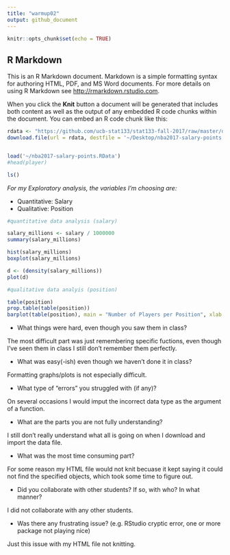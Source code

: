 ```yaml
---
title: "warmup02"
output: github_document
---
```


```r
knitr::opts_chunk$set(echo = TRUE)
```

## R Markdown

This is an R Markdown document. Markdown is a simple formatting syntax for authoring HTML, PDF, and MS Word documents. For more details on using R Markdown see <http://rmarkdown.rstudio.com>.

When you click the **Knit** button a document will be generated that includes both content as well as the output of any embedded R code chunks within the document. You can embed an R code chunk like this:

```r

rdata <- "https://github.com/ucb-stat133/stat133-fall-2017/raw/master/data/nba2017-salary-points.RData"
download.file(url = rdata, destfile = '~/Desktop/nba2017-salary-points.RData')


load('~/nba2017-salary-points.RData')
#head(player)

ls()
```


*For my Exploratory analysis, the variables I'm choosing are:*

* Quantitative: Salary
* Qualitative: Position


```r
#quantitative data analysis (salary)

salary_millions <- salary / 1000000
summary(salary_millions)

hist(salary_millions)
boxplot(salary_millions)

d <- (density(salary_millions))
plot(d)

```


```r
#qualitative data analyis (position)

table(position)
prop.table(table(position))
barplot(table(position), main = "Number of Players per Position", xlab = "Position")
```

* What things were hard, even though you saw them in class?

The most difficult part was just remembering specific fuctions, even though I've seen them in class I still don't remember them perfectly.

* What was easy(-ish) even though we haven't done it in class?

Formatting graphs/plots is not especially difficult.

* What type of "errors" you struggled with (if any)?

On several occasions I would imput the incorrect data type as the argument of a function.

* What are the parts you are not fully understanding?

I still don't really understand what all is going on when I download and import the data file.

* What was the most time consuming part?

For some reason my HTML file would not knit becuase it kept saying it could not find the specified objects, which took some time to figure out. 

* Did you collaborate with other students? If so, with who? In what manner?

I did not collaborate with any other students.

* Was there any frustrating issue? (e.g. RStudio cryptic error, one or more package not playing nice)

Just this issue with my HTML file not knitting.